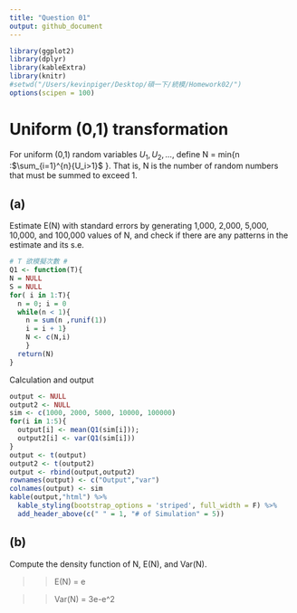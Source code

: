```yaml
---
title: "Question 01"
output: github_document
---
```

```r
library(ggplot2)
library(dplyr)
library(kableExtra)
library(knitr)
#setwd("/Users/kevinpiger/Desktop/碩一下/統模/Homework02/")
options(scipen = 100)
```

# Uniform (0,1) transformation
For uniform (0,1) random variables $U_1,U_2, ... ,$ define N = min{n :$\sum_{i=1}^{n}{U_i>1}$ }.
That is, N is the number of random numbers that must be summed to exceed 1.

## (a) 
Estimate E(N) with standard errors by generating 1,000, 2,000, 5,000, 10,000,
and 100,000 values of N, and check if there are any patterns in the estimate and its s.e.
```r
# T 欲模擬次數 #
Q1 <- function(T){
N = NULL
S = NULL
for( i in 1:T){
  n = 0; i = 0
  while(n < 1){
    n = sum(n ,runif(1))
    i = i + 1}
    N <- c(N,i)
    }
  return(N)
}
```

Calculation and output
```r
output <- NULL
output2 <- NULL
sim <- c(1000, 2000, 5000, 10000, 100000)
for(i in 1:5){
  output[i] <- mean(Q1(sim[i]));
  output2[i] <- var(Q1(sim[i]))
}
output <- t(output)
output2 <- t(output2)
output <- rbind(output,output2)
rownames(output) <- c("Output","var")
colnames(output) <- sim
kable(output,"html") %>% 
  kable_styling(bootstrap_options = 'striped', full_width = F) %>% 
  add_header_above(c(" " = 1, "# of Simulation" = 5))
```

## (b) 
Compute the density function of N, E(N), and Var(N).

>>E(N) = e

>>Var(N) = 3e-e^2